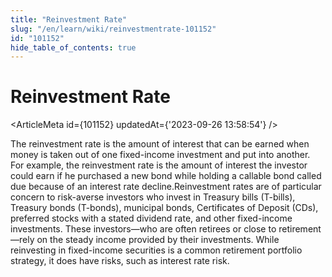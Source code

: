 ```yaml
---
title: "Reinvestment Rate"
slug: "/en/learn/wiki/reinvestmentrate-101152"
id: "101152"
hide_table_of_contents: true
---
```



# Reinvestment Rate

<ArticleMeta id={101152} updatedAt={'2023-09-26 13:58:54'} />
<div className='border-solid border-b border-t-0 my-4 border-[var(--ifm-color-gray-300)]' />

The reinvestment rate is the amount of interest that can be earned when money is taken out of one fixed-income investment and put into another. For example, the reinvestment rate is the amount of interest the investor could earn if he purchased a new bond while holding a callable bond called due because of an interest rate decline.Reinvestment rates are of particular concern to risk-averse investors who invest in Treasury bills (T-bills), Treasury bonds (T-bonds), municipal bonds, Certificates of Deposit (CDs), preferred stocks with a stated dividend rate, and other fixed-income investments. These investors—who are often retirees or close to retirement—rely on the steady income provided by their investments. While reinvesting in fixed-income securities is a common retirement portfolio strategy, it does have risks, such as interest rate risk.
